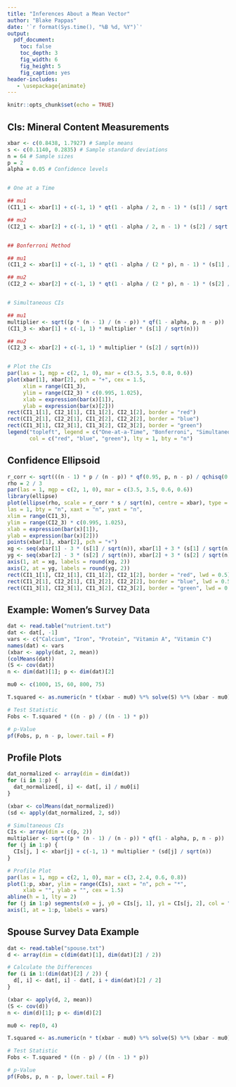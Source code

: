 ---
title: "Inferences About a Mean Vector"
author: "Blake Pappas"
date: '`r format(Sys.time(), "%B %d, %Y")`'
output:
  pdf_document:
    toc: false
    toc_depth: 3
    fig_width: 6
    fig_height: 5
    fig_caption: yes
header-includes:
   - \usepackage{animate}
---

```{r setup, include = FALSE}
knitr::opts_chunk$set(echo = TRUE)
```


## CIs: Mineral Content Measurements

```{r}
xbar <- c(0.8438, 1.7927) # Sample means
s <- c(0.1140, 0.2835) # Sample standard deviations
n = 64 # Sample sizes
p = 2 
alpha = 0.05 # Confidence levels


# One at a Time

## mu1
(CI1_1 <- xbar[1] + c(-1, 1) * qt(1 - alpha / 2, n - 1) * (s[1] / sqrt(n)))

## mu2
(CI2_1 <- xbar[2] + c(-1, 1) * qt(1 - alpha / 2, n - 1) * (s[2] / sqrt(n)))


## Bonferroni Method

## mu1
(CI1_2 <- xbar[1] + c(-1, 1) * qt(1 - alpha / (2 * p), n - 1) * (s[1] / sqrt(n)))

## mu2
(CI2_2 <- xbar[2] + c(-1, 1) * qt(1 - alpha / (2 * p), n - 1) * (s[2] / sqrt(n)))


# Simultaneous CIs

## mu1
multiplier <- sqrt((p * (n - 1) / (n - p)) * qf(1 - alpha, p, n - p))
(CI1_3 <- xbar[1] + c(-1, 1) * multiplier * (s[1] / sqrt(n)))

## mu2
(CI2_3 <- xbar[2] + c(-1, 1) * multiplier * (s[2] / sqrt(n)))


# Plot the CIs
par(las = 1, mgp = c(2, 1, 0), mar = c(3.5, 3.5, 0.8, 0.6))
plot(xbar[1], xbar[2], pch = "+", cex = 1.5,
     xlim = range(CI1_3),
     ylim = range(CI2_3) * c(0.995, 1.025),
     xlab = expression(bar(x)[1]),
     ylab = expression(bar(x)[2]))
rect(CI1_1[1], CI2_1[1], CI1_1[2], CI2_1[2], border = "red")
rect(CI1_2[1], CI2_2[1], CI1_2[2], CI2_2[2], border = "blue")
rect(CI1_3[1], CI2_3[1], CI1_3[2], CI2_3[2], border = "green")
legend("topleft", legend = c("One-at-a-Time", "Bonferroni", "Simultaneous"),
       col = c("red", "blue", "green"), lty = 1, bty = "n")
```

## Confidence Ellipsoid

```{r, message = FALSE}
r_corr <- sqrt(((n - 1) * p / (n - p)) * qf(0.95, p, n - p) / qchisq(0.95, p)) 
rho = 2 / 3
par(las = 1, mgp = c(2, 1, 0), mar = c(3.5, 3.5, 0.6, 0.6))
library(ellipse)
plot(ellipse(rho, scale = r_corr * s / sqrt(n), centre = xbar), type = 'l',
las = 1, bty = "n", xaxt = "n", yaxt = "n",
xlim = range(CI1_3),
ylim = range(CI2_3) * c(0.995, 1.025),
xlab = expression(bar(x)[1]),
ylab = expression(bar(x)[2]))
points(xbar[1], xbar[2], pch = "+")
xg <- seq(xbar[1] - 3 * (s[1] / sqrt(n)), xbar[1] + 3 * (s[1] / sqrt(n)), s[1] / sqrt(n))
yg <- seq(xbar[2] - 3 * (s[2] / sqrt(n)), xbar[2] + 3 * (s[2] / sqrt(n)), s[2] / sqrt(n))
axis(1, at = xg, labels = round(xg, 2))
axis(2, at = yg, labels = round(yg, 2))
rect(CI1_1[1], CI2_1[1], CI1_1[2], CI2_1[2], border = "red", lwd = 0.5)
rect(CI1_2[1], CI2_2[1], CI1_2[2], CI2_2[2], border = "blue", lwd = 0.5)
rect(CI1_3[1], CI2_3[1], CI1_3[2], CI2_3[2], border = "green", lwd = 0.5)
```

## Example: Women’s Survey Data

```{r}
dat <- read.table("nutrient.txt")
dat <- dat[, -1]
vars <- c("Calcium", "Iron", "Protein", "Vitamin A", "Vitamin C")
names(dat) <- vars
(xbar <- apply(dat, 2, mean))
(colMeans(dat))
(S <- cov(dat))
n <- dim(dat)[1]; p <- dim(dat)[2]

mu0 <- c(1000, 15, 60, 800, 75)

T.squared <- as.numeric(n * t(xbar - mu0) %*% solve(S) %*% (xbar - mu0))

# Test Statistic
Fobs <- T.squared * ((n - p) / ((n - 1) * p))

# p-Value
pf(Fobs, p, n - p, lower.tail = F)
```

## Profile Plots

```{r}
dat_normalized <- array(dim = dim(dat))
for (i in 1:p) {
  dat_normalized[, i] <- dat[, i] / mu0[i]
}

(xbar <- colMeans(dat_normalized))
(sd <- apply(dat_normalized, 2, sd))

# Simultaneous CIs
CIs <- array(dim = c(p, 2))
multiplier <- sqrt((p * (n - 1) / (n - p)) * qf(1 - alpha, p, n - p))
for (j in 1:p) {
  CIs[j, ] <- xbar[j] + c(-1, 1) * multiplier * (sd[j] / sqrt(n))
}

# Profile Plot
par(las = 1, mgp = c(2, 1, 0), mar = c(3, 2.4, 0.6, 0.8))
plot(1:p, xbar, ylim = range(CIs), xaxt = "n", pch = "*",
     xlab = "", ylab = "", cex = 1.5)
abline(h = 1, lty = 2)
for (j in 1:p) segments(x0 = j, y0 = CIs[j, 1], y1 = CIs[j, 2], col = "green", lwd = 2)
axis(1, at = 1:p, labels = vars)
```

## Spouse Survey Data Example

```{r}
dat <- read.table("spouse.txt")
d <- array(dim = c(dim(dat)[1], dim(dat)[2] / 2))

# Calculate the Differences
for (i in 1:(dim(dat)[2] / 2)) {
  d[, i] <- dat[, i] - dat[, i + dim(dat)[2] / 2]
}

(xbar <- apply(d, 2, mean))
(S <- cov(d))
n <- dim(d)[1]; p <- dim(d)[2]

mu0 <- rep(0, 4)

T.squared <- as.numeric(n * t(xbar - mu0) %*% solve(S) %*% (xbar - mu0))

# Test Statistic
Fobs <- T.squared * ((n - p) / ((n - 1) * p))

# p-Value
pf(Fobs, p, n - p, lower.tail = F)
```